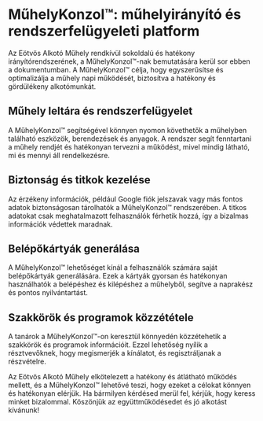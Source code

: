 # MűhelyKonzol™: műhelyirányító és rendszerfelügyeleti platform

Az Eötvös Alkotó Műhely rendkívül sokoldalú és hatékony irányítórendszerének, a MűhelyKonzol™-nak bemutatására kerül sor ebben a dokumentumban. A MűhelyKonzol™ célja, hogy egyszerűsítse és optimalizálja a műhely napi működését, biztosítva a hatékony és gördülékeny alkotómunkát.

## Műhely leltára és rendszerfelügyelet

A MűhelyKonzol™ segítségével könnyen nyomon követhetők a műhelyben található eszközök, berendezések és anyagok. A rendszer segít fenntartani a műhely rendjét és hatékonyan tervezni a működést, mivel mindig látható, mi és mennyi áll rendelkezésre.

## Biztonság és titkok kezelése

Az érzékeny információk, például Google fiók jelszavak vagy más fontos adatok biztonságosan tárolhatók a MűhelyKonzol™ rendszerében. A titkos adatokat csak meghatalmazott felhasználók férhetik hozzá, így a bizalmas információk védettek maradnak.

## Belépőkártyák generálása

A MűhelyKonzol™ lehetőséget kínál a felhasználók számára saját belépőkártyák generálására. Ezek a kártyák gyorsan és hatékonyan használhatók a belépéshez és kilépéshez a műhelyből, segítve a naprakész és pontos nyilvántartást.

## Szakkörök és programok közzététele

A tanárok a MűhelyKonzol™-on keresztül könnyedén közzétehetik a szakkörök és programok információit. Ezzel lehetőség nyílik a résztvevőknek, hogy megismerjék a kínálatot, és regisztráljanak a részvételre.

Az Eötvös Alkotó Műhely elkötelezett a hatékony és átlátható működés mellett, és a MűhelyKonzol™ lehetővé teszi, hogy ezeket a célokat könnyen és hatékonyan elérjük. Ha bármilyen kérdésed merül fel, kérjük, hogy keress minket bizalommal. Köszönjük az együttműködésedet és jó alkotást kívánunk!
